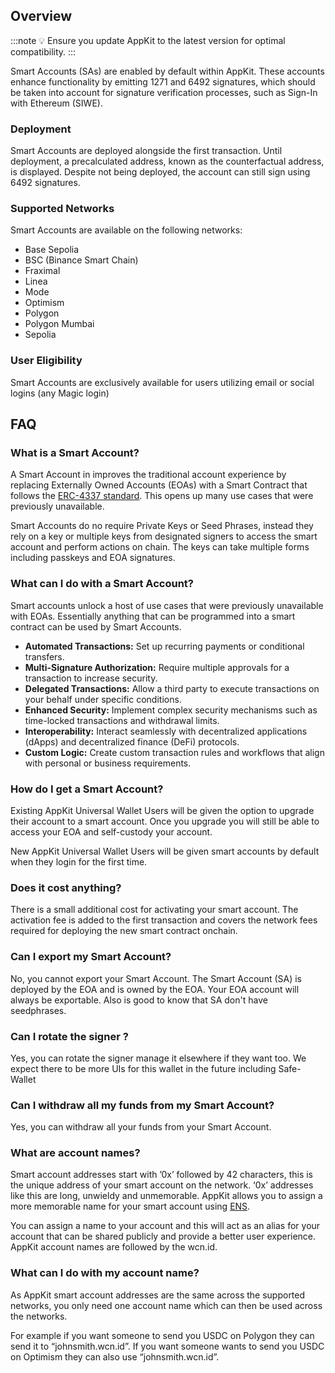 ## Overview

:::note
💡 Ensure you update AppKit to the latest version for optimal compatibility.
:::

Smart Accounts (SAs) are enabled by default within AppKit. These accounts enhance functionality by emitting 1271 and 6492 signatures, which should be taken into account for signature verification processes, such as Sign-In with Ethereum (SIWE).

### Deployment

Smart Accounts are deployed alongside the first transaction. Until deployment, a precalculated address, known as the counterfactual address, is displayed. Despite not being deployed, the account can still sign using 6492 signatures.

### Supported Networks

Smart Accounts are available on the following networks:

- Base Sepolia
- BSC (Binance Smart Chain)
- Fraximal
- Linea
- Mode
- Optimism
- Polygon
- Polygon Mumbai
- Sepolia

### User Eligibility

Smart Accounts are exclusively available for users utilizing email or social logins (any Magic login)

## FAQ

### What is a Smart Account?

A Smart Account in improves the traditional account experience by replacing Externally Owned Accounts (EOAs) with a Smart Contract that follows the [ERC-4337 standard](https://eips.ethereum.org/EIPS/eip-4337). This opens up many use cases that were previously unavailable. 

Smart Accounts do no require Private Keys or Seed Phrases, instead they rely on a key or multiple keys from designated signers to access the smart account and perform actions on chain. The keys can take multiple forms including passkeys and EOA signatures.

### What can I do with a Smart Account?

Smart accounts unlock a host of use cases that were previously unavailable with EOAs. Essentially anything that can be programmed into a smart contract can be used by Smart Accounts.

- **Automated Transactions:** Set up recurring payments or conditional transfers.
- **Multi-Signature Authorization:** Require multiple approvals for a transaction to increase security.
- **Delegated Transactions:** Allow a third party to execute transactions on your behalf under specific conditions.
- **Enhanced Security:** Implement complex security mechanisms such as time-locked transactions and withdrawal limits.
- **Interoperability:** Interact seamlessly with decentralized applications (dApps) and decentralized finance (DeFi) protocols.
- **Custom Logic:** Create custom transaction rules and workflows that align with personal or business requirements.

### How do I get a Smart Account?

Existing AppKit Universal Wallet Users will be given the option to upgrade their account to a smart account. Once you upgrade you will still be able to access your EOA and self-custody your account. 

New AppKit Universal Wallet Users will be given smart accounts by default when they login for the first time.

### Does it cost anything?

There is a small additional cost for activating your smart account. The activation fee is added to the first transaction and covers the network fees required for deploying the new smart contract onchain.

### Can I export my Smart Account?

No, you cannot export your Smart Account. The Smart Account (SA) is deployed by the EOA and is owned by the EOA. Your EOA account will always be exportable.
Also is good to know that SA don't have seedphrases.

### Can I rotate the signer ?

Yes, you can rotate the signer manage it elsewhere if they want too. We expect there to be more UIs for this wallet in the future including Safe-Wallet

### Can I withdraw all my funds from my Smart Account?

Yes, you can withdraw all your funds from your Smart Account.

### What are account names?

Smart account addresses start with ’0x’ followed by 42 characters, this is the unique address of your smart account on the network. ‘0x’ addresses like this are long, unwieldy and unmemorable. AppKit allows you to assign a more memorable name for your smart account using [ENS](https://ens.domains/). 

You can assign a name to your account and this will act as an alias for your account that can be shared publicly and provide a better user experience. AppKit account names are followed by the wcn.id. 

###  What can I do with my account name?

As AppKit smart account addresses are the same across the supported networks, you only need one account name which can then be used across the networks. 

For example if you want someone to send you USDC on Polygon they can send it to “johnsmith.wcn.id”. If you want someone wants to send you USDC on Optimism they can also use “johnsmith.wcn.id”.
